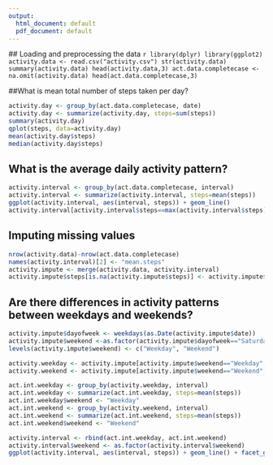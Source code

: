 ---
output:
  html_document: default
  pdf_document: default
---
  ## Loading and preprocessing the data
  ```{r}
library(dplyr)
library(ggplot2)
activity.data <- read.csv("activity.csv")
str(activity.data)
summary(activity.data)
head(activity.data,3)
act.data.completecase <- na.omit(activity.data)
head(act.data.completecase,3)
```


##What is mean total number of steps taken per day?

```{r}
activity.day <- group_by(act.data.completecase, date)
activity.day <- summarize(activity.day, steps=sum(steps))
summary(activity.day)
qplot(steps, data=activity.day)
mean(activity.day$steps)
median(activity.day$steps)
```

## What is the average daily activity pattern?
```{r}
activity.interval <- group_by(act.data.completecase, interval)
activity.interval <- summarize(activity.interval, steps=mean(steps))
ggplot(activity.interval, aes(interval, steps)) + geom_line()
activity.interval[activity.interval$steps==max(activity.interval$steps),]

```


## Imputing missing values
```{r}
nrow(activity.data)-nrow(act.data.completecase)
names(activity.interval)[2] <- "mean.steps"
activity.impute <- merge(activity.data, activity.interval)
activity.impute$steps[is.na(activity.impute$steps)] <- activity.impute$mean.steps[is.na(activity.impute$steps)]
```


## Are there differences in activity patterns between weekdays and weekends?
```{r}
activity.impute$dayofweek <- weekdays(as.Date(activity.impute$date))
activity.impute$weekend <-as.factor(activity.impute$dayofweek=="Saturday"|activity.impute$dayofweek=="Sunday")
levels(activity.impute$weekend) <- c("Weekday", "Weekend")

activity.weekday <- activity.impute[activity.impute$weekend=="Weekday",]
activity.weekend <- activity.impute[activity.impute$weekend=="Weekend",]

act.int.weekday <- group_by(activity.weekday, interval)
act.int.weekday <- summarize(act.int.weekday, steps=mean(steps))
act.int.weekday$weekend <- "Weekday"
act.int.weekend <- group_by(activity.weekend, interval)
act.int.weekend <- summarize(act.int.weekend, steps=mean(steps))
act.int.weekend$weekend <- "Weekend"

activity.interval <- rbind(act.int.weekday, act.int.weekend)
activity.interval$weekend <- as.factor(activity.interval$weekend)
ggplot(activity.interval, aes(interval, steps)) + geom_line() + facet_grid(weekend ~ .)
```